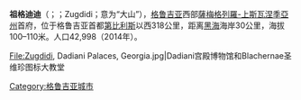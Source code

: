 {{Infobox Settlement
|official_name = 祖格迪迪<br />ზუგდიდი
|name_local =  ზუგდიდი
|image_skyline        = Dadiani Palace.jpg
|imagesize            = 
|pushpin_map          = Georgia (country)
|mapsize              = 
|map_caption          = 祖格迪迪在格鲁吉亚的位置
|subdivision_type     = [[世界上的国家|国家]]
|subdivision_name     = {{GEO}}
|subdivision_type1    = [[格鲁吉亚行政区划|州]]
|subdivision_name1    = [[薩梅格列羅-上斯瓦涅季亞州|薩梅格列羅-上斯瓦涅季亞州]]
|area_magnitude       = 
|area_total_km2       = 
|area_land_km2        = 
|area_water_km2       = 
|population_as_of     = 2014
|population_footnotes =
|population_total     = 42,998
|population_metro     = 
|population_density_km2 = 
|timezone             = [[格鲁吉亚时间|格鲁吉亚时间]]
|utc_offset           = +4
|timezone_DST         = 
|utc_offset_DST       = +5
|latd=42 |latm=30 |lats=0 |latNS=N
|longd=41 |longm=51 |longs=0 |longEW=E
|website              = 
|footnotes            = 
}}
'''祖格迪迪'''（{{lang-ka|ზუგდიდი}}；{{lang-xmf|ზუგიდი}}；Zugdidi；意为“大山”），[[格鲁吉亚|格鲁吉亚]]西部[[薩梅格列羅-上斯瓦涅季亞州|薩梅格列羅-上斯瓦涅季亞州]]首府，位于格鲁吉亚首都[[第比利斯|第比利斯]]以西318公里，距离[[黑海|黑海]]海岸30公里，海拔100–110米。人口42,998（2014年）。 <gallery mode="slideshow">
File:Zugdidi, Dadiani Palaces, Georgia.jpg|Dadiani宫殿博物馆和Blachernae圣维珍图标大教堂
</gallery> 

{{commonscat|Zugdidi, Georgia}}

[[Category:格鲁吉亚城市|Category:格鲁吉亚城市]]